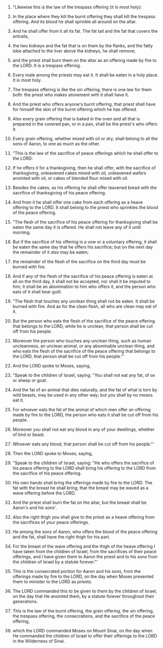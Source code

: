 
1. "Likewise this is the law of the trespass offering (it is most holy):

2. In the place where they kill the burnt offering they shall kill the trespass offering. And its blood he shall sprinkle all around on the altar.

3. And he shall offer from it all its fat. The fat tail and the fat that covers the entrails,

4. the two kidneys and the fat that is on them by the flanks, and the fatty lobe attached to the liver above the kidneys, he shall remove;

5. and the priest shall burn them on the altar as an offering made by fire to the LORD. It is a trespass offering.

6. Every male among the priests may eat it. It shall be eaten in a holy place. It is most holy.

7. The trespass offering is like the sin offering; there is one law for them both: the priest who makes atonement with it shall have it.

8. And the priest who offers anyone's burnt offering, that priest shall have for himself the skin of the burnt offering which he has offered.

9. Also every grain offering that is baked in the oven and all that is prepared in the covered pan, or in a pan, shall be the priest's who offers it.

10. Every grain offering, whether mixed with oil or dry, shall belong to all the sons of Aaron, to one as much as the other.

11. "This is the law of the sacrifice of peace offerings which he shall offer to the LORD:

12. If he offers it for a thanksgiving, then he shall offer, with the sacrifice of thanksgiving, unleavened cakes mixed with oil, unleavened wafers anointed with oil, or cakes of blended flour mixed with oil.

13. Besides the cakes, as his offering he shall offer leavened bread with the sacrifice of thanksgiving of his peace offering.

14. And from it he shall offer one cake from each offering as a heave offering to the LORD. It shall belong to the priest who sprinkles the blood of the peace offering.

15. "The flesh of the sacrifice of his peace offering for thanksgiving shall be eaten the same day it is offered. He shall not leave any of it until morning.

16. But if the sacrifice of his offering is a vow or a voluntary offering, it shall be eaten the same day that he offers his sacrifice; but on the next day the remainder of it also may be eaten;

17. the remainder of the flesh of the sacrifice on the third day must be burned with fire.

18. And if any of the flesh of the sacrifice of his peace offering is eaten at all on the third day, it shall not be accepted, nor shall it be imputed to him; it shall be an abomination to him who offers it, and the person who eats of it shall bear guilt.

19. "The flesh that touches any unclean thing shall not be eaten. It shall be burned with fire. And as for the clean flesh, all who are clean may eat of it.

20. But the person who eats the flesh of the sacrifice of the peace offering that belongs to the LORD, while he is unclean, that person shall be cut off from his people.

21. Moreover the person who touches any unclean thing, such as human uncleanness, an unclean animal, or any abominable unclean thing, and who eats the flesh of the sacrifice of the peace offering that belongs to the LORD, that person shall be cut off from his people."'

22. And the LORD spoke to Moses, saying,

23. "Speak to the children of Israel, saying: "You shall not eat any fat, of ox or sheep or goat.

24. And the fat of an animal that dies naturally, and the fat of what is torn by wild beasts, may be used in any other way; but you shall by no means eat it.

25. For whoever eats the fat of the animal of which men offer an offering made by fire to the LORD, the person who eats it shall be cut off from his people.

26. Moreover you shall not eat any blood in any of your dwellings, whether of bird or beast.

27. Whoever eats any blood, that person shall be cut off from his people."'

28. Then the LORD spoke to Moses, saying,

29. "Speak to the children of Israel, saying: "He who offers the sacrifice of his peace offering to the LORD shall bring his offering to the LORD from the sacrifice of his peace offering.

30. His own hands shall bring the offerings made by fire to the LORD. The fat with the breast he shall bring, that the breast may be waved as a wave offering before the LORD.

31. And the priest shall burn the fat on the altar, but the breast shall be Aaron's and his sons'.

32. Also the right thigh you shall give to the priest as a heave offering from the sacrifices of your peace offerings.

33. He among the sons of Aaron, who offers the blood of the peace offering and the fat, shall have the right thigh for his part.

34. For the breast of the wave offering and the thigh of the heave offering I have taken from the children of Israel, from the sacrifices of their peace offerings, and I have given them to Aaron the priest and to his sons from the children of Israel by a statute forever."'

35. This is the consecrated portion for Aaron and his sons, from the offerings made by fire to the LORD, on the day when Moses presented them to minister to the LORD as priests.

36. The LORD commanded this to be given to them by the children of Israel, on the day that He anointed them, by a statute forever throughout their generations.

37. This is the law of the burnt offering, the grain offering, the sin offering, the trespass offering, the consecrations, and the sacrifice of the peace offering,

38. which the LORD commanded Moses on Mount Sinai, on the day when He commanded the children of Israel to offer their offerings to the LORD in the Wilderness of Sinai.


